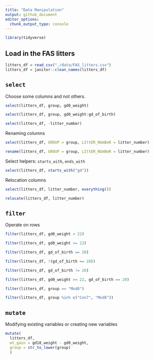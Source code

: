 ```yaml
---
title: "Data Manipulation"
output: github_document
editor_options: 
  chunk_output_type: console
---
```


```r
library(tidyverse)
```

## Load in the FAS litters

```r
litters_df = read_csv("./data/FAS_litters.csv")
litters_df = janitor::clean_names(litters_df)
```

## `select`

Choose some columns and not others.

```r
select(litters_df, group, gd0_weight)
```

```r
select(litters_df, group, gd0_weight:gd_of_birth)
```

```r
select(litters_df, -litter_number)
```

Renaming columns

```r
select(litters_df, GROUP = group, LIttER_NUmBeR = litter_number)
```

```r
rename(litters_df, GROUP = group, LIttER_NUmBeR = litter_number)
```

Select helpers: `starts_with`, `ends_with`

```r
select(litters_df, starts_with("gd"))
```

Relocation columns

```r
select(litters_df, litter_number, everything())
```

```r
relocate(litters_df, litter_number)
```

## `filter`

Operate on rows

```r
filter(litters_df, gd0_weight < 22)
```

```r
filter(litters_df, gd0_weight >= 22)
```

```r
filter(litters_df, gd_of_birth == 20)
```

```r
filter(litters_df, !(gd_of_birth == 20))
```

```r
filter(litters_df, gd_of_birth != 20)
```

```r
filter(litters_df, gd0_weight >= 22, gd_of_birth == 20)
```

```r
filter(litters_df, group == "Mod8")
```

```r
filter(litters_df, group %in% c("Con7", "Mod8"))
```

## `mutate`

Modifying existing variables or creating new variables

```r
mutate(
  litters_df, 
  wt_gain = gd18_weight - gd0_weight,
  group = str_to_lower(group)
  )
```
